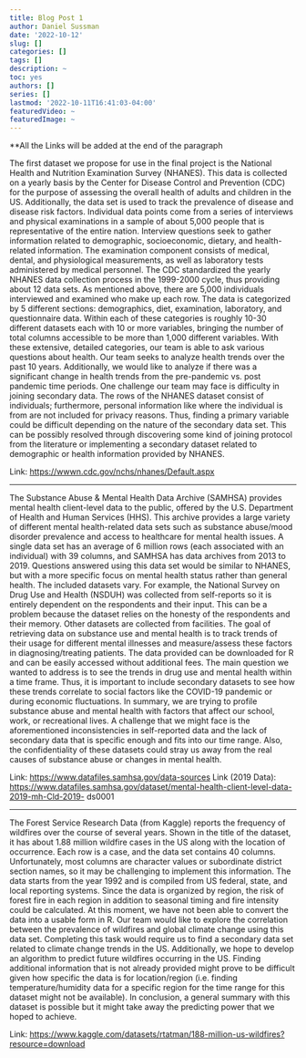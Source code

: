 ```yaml
---
title: Blog Post 1
author: Daniel Sussman
date: '2022-10-12'
slug: []
categories: []
tags: []
description: ~
toc: yes
authors: []
series: []
lastmod: '2022-10-11T16:41:03-04:00'
featuredVideo: ~
featuredImage: ~
---
```


\*\*All the Links will be added at the end of the paragraph

The first dataset we propose for use in the final project is the National Health and Nutrition Examination Survey (NHANES). This data is collected on a yearly basis by the Center for Disease Control and Prevention (CDC) for the purpose of assessing the overall health of adults and children in the US. Additionally, the data set is used to track the prevalence of disease and disease risk factors. Individual data points come from a series of interviews and physical examinations in a sample of about 5,000 people that is representative of the entire nation. Interview questions seek to gather information related to demographic, socioeconomic, dietary, and health-related information. The examination component consists of medical, dental, and physiological measurements, as well as laboratory tests administered by medical personnel. The CDC standardized the yearly NHANES data collection process in the 1999-2000 cycle, thus providing about 12 data sets. As mentioned above, there are 5,000 individuals interviewed and examined who make up each row. The data is categorized by 5 different sections: demographics, diet, examination, laboratory, and questionnaire data. Within each of these categories is roughly 10-30 different datasets each with 10 or more variables, bringing the number of total columns accessible to be more than 1,000 different variables. With these extensive, detailed categories, our team is able to ask various questions about health. Our team seeks to analyze health trends over the past 10 years. Additionally, we would like to analyze if there was a significant change in health trends from the pre-pandemic vs. post pandemic time periods. One challenge our team may face is difficulty in joining secondary data. The rows of the NHANES dataset consist of individuals; furthermore, personal information like where the individual is from are not included for privacy reasons. Thus, finding a primary variable could be difficult depending on the nature of the secondary data set. This can be possibly resolved through discovering some kind of joining protocol from the literature or implementing a secondary dataset related to demographic or health information provided by NHANES.

Link: <https://wwwn.cdc.gov/nchs/nhanes/Default.aspx>

------------------------------------------------------------------------

The Substance Abuse & Mental Health Data Archive (SAMHSA) provides mental health client-level data to the public, offered by the U.S. Department of Health and Human Services (HHS). This archive provides a large variety of different mental health-related data sets such as substance abuse/mood disorder prevalence and access to healthcare for mental health issues. A single data set has an average of 6 million rows (each associated with an individual) with 39 columns, and SAMHSA has data archives from 2013 to 2019. Questions answered using this data set would be similar to NHANES, but with a more specific focus on mental health status rather than general health. The included datasets vary. For example, the National Survey on Drug Use and Health (NSDUH) was collected from self-reports so it is entirely dependent on the respondents and their input. This can be a problem because the dataset relies on the honesty of the respondents and their memory. Other datasets are collected from facilities. The goal of retrieving data on substance use and mental health is to track trends of their usage for different mental illnesses and measure/assess these factors in diagnosing/treating patients. The data provided can be downloaded for R and can be easily accessed without additional fees. The main question we wanted to address is to see the trends in drug use and mental health within a time frame. Thus, it is important to include secondary datasets to see how these trends correlate to social factors like the COVID-19 pandemic or during economic fluctuations. In summary, we are trying to profile substance abuse and mental health with factors that affect our school, work, or recreational lives. A challenge that we might face is the aforementioned inconsistencies in self-reported data and the lack of secondary data that is specific enough and fits into our time range. Also, the confidentiality of these datasets could stray us away from the real causes of substance abuse or changes in mental health.

Link: <https://www.datafiles.samhsa.gov/data-sources> Link (2019 Data): <https://www.datafiles.samhsa.gov/dataset/mental-health-client-level-data-2019-mh-Cld-2019-> ds0001

------------------------------------------------------------------------

The Forest Service Research Data (from Kaggle) reports the frequency of wildfires over the course of several years. Shown in the title of the dataset, it has about 1.88 million wildfire cases in the US along with the location of occurrence. Each row is a case, and the data set contains 40 columns. Unfortunately, most columns are character values or subordinate district section names, so it may be challenging to implement this information. The data starts from the year 1992 and is compiled from US federal, state, and local reporting systems. Since the data is organized by region, the risk of forest fire in each region in addition to seasonal timing and fire intensity could be calculated. At this moment, we have not been able to convert the data into a usable form in R. Our team would like to explore the correlation between the prevalence of wildfires and global climate change using this data set. Completing this task would require us to find a secondary data set related to climate change trends in the US. Additionally, we hope to develop an algorithm to predict future wildfires occurring in the US. Finding additional information that is not already provided might prove to be difficult given how specific the data is for location/region (i.e. finding temperature/humidity data for a specific region for the time range for this dataset might not be available). In conclusion, a general summary with this dataset is possible but it might take away the predicting power that we hoped to achieve.

Link: <https://www.kaggle.com/datasets/rtatman/188-million-us-wildfires?resource=download>

